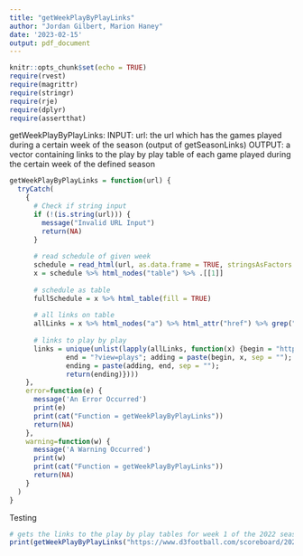 ```yaml
---
title: "getWeekPlayByPlayLinks"
author: "Jordan Gilbert, Marion Haney"
date: '2023-02-15'
output: pdf_document
---
```


```r
knitr::opts_chunk$set(echo = TRUE)
require(rvest)
require(magrittr)
require(stringr)
require(rje)
require(dplyr)
require(assertthat)
```


getWeekPlayByPlayLinks:
INPUT: 
url: the url which has the games played during a certain week of the season
(output of getSeasonLinks)
OUTPUT: a vector containing links to the play by play table of each game played
during the certain week of the defined season


```r
getWeekPlayByPlayLinks = function(url) {
  tryCatch(
    {
      # Check if string input
      if (!(is.string(url))) {
        message("Invalid URL Input")
        return(NA)
      }
      
      # read schedule of given week
      schedule = read_html(url, as.data.frame = TRUE, stringsAsFactors = TRUE)
      x = schedule %>% html_nodes("table") %>% .[[1]]
      
      # schedule as table
      fullSchedule = x %>% html_table(fill = TRUE)
      
      # all links on table
      allLinks = x %>% html_nodes("a") %>% html_attr("href") %>% grep("boxscores", ., value = TRUE)
      
      # links to play by play
      links = unique(unlist(lapply(allLinks, function(x) {begin = "https://www.d3football.com"; 
              end = "?view=plays"; adding = paste(begin, x, sep = ""); 
              ending = paste(adding, end, sep = "");
              return(ending)})))
    },
    error=function(e) {
      message('An Error Occurred')
      print(e)
      print(cat("Function = getWeekPlayByPlayLinks"))
      return(NA)
    },
    warning=function(w) {
      message('A Warning Occurred')
      print(w)
      print(cat("Function = getWeekPlayByPlayLinks"))
      return(NA)
    }
  )
}
```

Testing
```r
# gets the links to the play by play tables for week 1 of the 2022 season
print(getWeekPlayByPlayLinks("https://www.d3football.com/scoreboard/2022/composite?view=1"))
```


